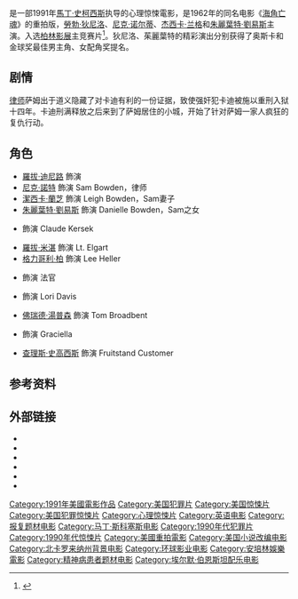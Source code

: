 {{Otheruses|subject=1991年的美国电影|other=1962年的同名原版电影|恐怖角 (1962年电影)|恐怖角}}
{{noteTA
|T=zh-hans:恐怖角;zh-hk:海角驚魂;zh-tw:恐怖角;
|G1=show
|1=zh-hans:恐怖角;zh-hk:海角驚魂;zh-tw:恐怖角;
|2=zh-hans:杰西卡·兰格;zh-hk:潔西卡·蘭芝;zh-tw:潔西卡·蘭芝;
|3=zh-hans:尼克·诺尔蒂;zh-hk:尼克·諾特;zh-tw:尼克·諾特;
|4=zh-hans:弗雷德·汤普森;zh-hk:佛瑞德·湯普森;zh-tw:佛瑞德·湯普森;
|5=zh-hans:斯科塞斯;zh-hk:史高西斯;zh-tw:史柯西斯;
}}
{{Infobox film
| name = 海角驚魂
| original_name = ''Cape Fear''
| image = Cape fear 91.jpg
| caption = 海报
| director = [[馬田·史高西斯|馬田·史高西斯]]
| producer = [[芭芭拉·德菲娜|芭芭拉·德菲娜]]
| writer = {{link-en|威斯利·斯特瑞克|Wesley Strick}}
| based_on = 《''{{link-en|The Executioners|The Executioners (MacDonald novel)}}''》（小說）<br />作者：{{link-en|約翰·D·麥唐諾|John D. MacDonald}}<br />《[[海角亡魂|海角亡魂]]》（1962年電影）<br />導演：{{link-en|J·李·湯普森|J. Lee Thompson}}<br />編劇：{{link-en|詹姆斯·R·韋博|James R. Webb}}
| starring = [[羅拔·迪尼路|羅拔·迪尼路]]<br />[[尼克·諾特|尼克·諾特]]<br />[[潔西卡·蘭芝|潔西卡·蘭芝]]<br />[[朱麗葉特·劉易斯|朱麗葉特·劉易斯]]<br />{{link-en|喬·唐·貝克|Joe Don Baker}}<br />[[羅拔·米湛|羅拔·米湛]]<br />[[格力哥利·柏|格力哥利·柏]]
| music = [[埃爾默·伯恩斯坦|埃爾默·伯恩斯坦]]<br />[[伯納德·赫爾曼|伯納德·赫爾曼]] (original score)
| cinematography = {{link-en|弗雷迪·弗朗西斯|Freddie Francis}}
| editing = {{link-en|塞爾瑪·斯昆梅克|Thelma Schoonmaker}}
| studio = {{link-en|Amblin Entertainment|Amblin Entertainment}}<br />Cappa Films<br />{{link-en|TriBeCa Productions|TriBeCa Productions}}
| distributor = [[環球影業|環球影業]]
| released = 1991年11月13日
| runtime = 127分钟
| country = {{美國電影產地}}
| language = 英语
| budget = $3500万
| gross = $182,291,969<ref>{{cite web | url=http://www.boxofficemojo.com/movies/?id=capefear.htm | title=Cape Fear (1991) - Box Office Mojo | publisher=[[Box_Office_Mojo|Box Office Mojo]] | accessdate=2010-01-24 | archive-date=2019-09-10 | archive-url=https://web.archive.org/web/20190910050851/https://www.boxofficemojo.com/movies/?id=capefear.htm | dead-url=no }}</ref>
| tw_name      = 恐怖角
| hk_name      = 海角驚魂
| cn_name      = 恐怖角
}}

{{作品名稱|name=''Cape Fear''|hk=海角驚魂|tw=恐怖角|equiv-cn=tw}}是一部1991年[[馬丁·史柯西斯|馬丁·史柯西斯]]执导的心理惊悚電影，是1962年的同名电影《[[海角亡魂|海角亡魂]]》的重拍版，[[勞勃·狄尼洛|勞勃·狄尼洛]]、[[尼克·诺尔蒂|尼克·诺尔蒂]]、[[杰西卡·兰格|杰西卡·兰格]]和[[朱麗葉特·劉易斯|朱麗葉特·劉易斯]]主演。入选[[柏林影展|柏林影展]]主竞赛片<ref name="Berlinale">{{cite web |url=http://www.berlinale.de/en/archiv/jahresarchive/1992/02_programm_1992/02_Programm_1992.html |title=Berlinale: 1992 Programme |accessdate=2011-05-22 |work=berlinale.de |archive-date=2011-06-11 |archive-url=https://web.archive.org/web/20110611084410/http://www.berlinale.de/en/archiv/jahresarchive/1992/02_programm_1992/02_Programm_1992.html |dead-url=no }}</ref>。狄尼洛、茱麗葉特的精彩演出分别获得了奥斯卡和金球奖最佳男主角、女配角奖提名。

== 剧情 ==
[[律师|律师]]萨姆出于道义隐藏了对卡迪有利的一份证据，致使强奸犯卡迪被施以重刑入狱十四年。卡迪刑满释放之后来到了萨姆居住的小城，开始了针对萨姆一家人疯狂的复仇行动。

==角色==
* [[羅拔·迪尼路|羅拔·迪尼路]] 飾演 {{link-en|Max Cady|Max Cady}}
* [[尼克·諾特|尼克·諾特]] 飾演 Sam Bowden，律师
* [[潔西卡·蘭芝|潔西卡·蘭芝]] 飾演 Leigh Bowden，Sam妻子
* [[朱麗葉特·劉易斯|朱麗葉特·劉易斯]] 飾演 Danielle Bowden，Sam之女
* {{link-en|喬·唐·貝克|Joe Don Baker}} 飾演 Claude Kersek
* [[羅拔·米湛|羅拔·米湛]] 飾演 Lt. Elgart
* [[格力哥利·柏|格力哥利·柏]] 飾演 Lee Heller
* {{link-en|馬丁·鮑爾薩姆|Martin Balsam}} 飾演 法官
* {{link-en|伊麗娜·道格拉斯|Illeana Douglas}} 飾演 Lori Davis
* [[弗雷德·汤普森|佛瑞德·湯普森]] 飾演 Tom Broadbent
* {{link-en|Zully Montero|Zully Montero}} 飾演 Graciella
* [[查理斯·史高西斯|查理斯·史高西斯]] 飾演 Fruitstand Customer

==参考资料==
{{reflist}}

==外部链接==
* {{IMDb title|0101540}}
* {{Allmovie title|8064}}
* {{mojo title|capefear}}
* {{rotten-tomatoes|1037581}}
* {{metacritic film|cape-fear}}
* {{douban}}

{{Martin Scorsese}}
{{DEFAULTSORT:Cape Fear}}
[[Category:1991年美國電影作品|Category:1991年美國電影作品]]
[[Category:美国犯罪片|Category:美国犯罪片]]
[[Category:美国惊悚片|Category:美国惊悚片]]
[[Category:美国犯罪惊悚片|Category:美国犯罪惊悚片]]
[[Category:心理惊悚片|Category:心理惊悚片]]
[[Category:英语电影|Category:英语电影]]
[[Category:报复题材电影|Category:报复题材电影]]
[[Category:马丁·斯科塞斯电影|Category:马丁·斯科塞斯电影]]
[[Category:1990年代犯罪片|Category:1990年代犯罪片]]
[[Category:1990年代惊悚片|Category:1990年代惊悚片]]
[[Category:美國重拍電影|Category:美國重拍電影]]
[[Category:美国小说改编电影|Category:美国小说改编电影]]
[[Category:北卡罗来纳州背景电影|Category:北卡罗来纳州背景电影]]
[[Category:环球影业电影|Category:环球影业电影]]
[[Category:安培林娛樂電影|Category:安培林娛樂電影]]
[[Category:精神病患者题材电影|Category:精神病患者题材电影]]
[[Category:埃尔默·伯恩斯坦配乐电影|Category:埃尔默·伯恩斯坦配乐电影]]